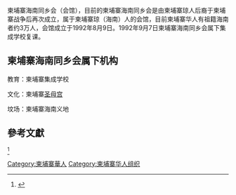 
柬埔寨海南同乡会（会馆），目前的柬埔寨海南同乡会是由柬埔寨琼人后裔于柬埔寨战争后再次成立，属于柬埔寨琼（海南）人的会馆，目前柬埔寨华人有祖籍海南者约3万人，会馆成立于1992年8月9日。1992年9月7日柬埔寨海南同乡会属下集成学校复课。

==柬埔寨海南同乡会属下机构==

教育：柬埔寨集成学校

文化：柬埔寨[[圣母宫|圣母宫]]

坟场：柬埔寨海南义地

==參考文獻==
<ref>{{Cite web |url=http://www.hainanese.com/cgi-bin/read.php?id=229&gg=gg |title=存档副本 |accessdate=2015-04-28 |archive-date=2014-01-06 |archive-url=https://web.archive.org/web/20140106093231/http://www.hainanese.com/cgi-bin/read.php?id=229&gg=gg |dead-url=yes }}</ref>

[[Category:柬埔寨華人|Category:柬埔寨華人]]
[[Category:柬埔寨华人组织|Category:柬埔寨华人组织]]